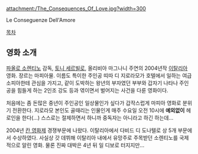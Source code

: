 attachment:/The_Consequences_Of_Love.jpg?width=300

Le Conseguenze Dell'Amore

[[목차]]

== 영화 소개 ==
[[파올로 소렌티노]] 감독, [[토니 세르빌로]], 올리비아 마그나니 주연의 2004년작 [[이탈리아]] 영화. 장르는 마피아물. 이름도 특이한 주인공 띠따 디 지로라모가 호텔에서 일하는 여급 소피아한테 관심을 가지고, 같이 도박하는 왕년의 부자였던 부부와 갑자기 나타나 주인공을 힘들게 하는 2인조 강도 등과 엮이면서 벌어지는 사건을 다룬 영화이다.

처음에는 좀 돈많은 중년이 주인공인 일상물인가 싶다가 갑작스럽게 마피아 영화로 분위기 전환한다. 지로라모 본인도 골때리는 인물인게 매주 수요일 오전 10시에 '''예외없이''' 헤로인을 한다(…) 스스로는 절제하면서 하니까 중독자는 아니라고 하긴 하는데...

2004년 [[칸 영화제]] 경쟁부문에 나왔다. 이탈리아에서 다비드 디 도나텔로 상 5개 부문에서 수상하였다. 사실상 갓 데뷔해 이탈리아 내에서 유망주로 주목받던 소렌티노를 국제적으로 알린 영화. 물론 진짜 대박은 4년 뒤 일 디보로 터지지만...

